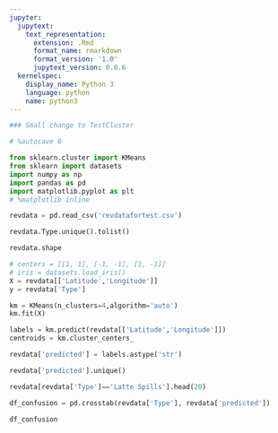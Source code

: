 ```yaml
---
jupyter:
  jupytext:
    text_representation:
      extension: .Rmd
      format_name: rmarkdown
      format_version: '1.0'
      jupytext_version: 0.8.6
  kernelspec:
    display_name: Python 3
    language: python
    name: python3
---
```


```python
### Small change to TestCluster
```

```python
# %autosave 0
```

```python
from sklearn.cluster import KMeans
from sklearn import datasets
import numpy as np
import pandas as pd
import matplotlib.pyplot as plt
# %matplotlib inline
```

```python
revdata = pd.read_csv('revdatafortest.csv')
```

```python
revdata.Type.unique().tolist()
```

```python
revdata.shape
```

```python
# centers = [[1, 1], [-1, -1], [1, -1]]
# iris = datasets.load_iris()
X = revdata[['Latitude','Longitude']]
y = revdata['Type']

km = KMeans(n_clusters=4,algorithm='auto')
km.fit(X)
```

```python
labels = km.predict(revdata[['Latitude','Longitude']])
centroids = km.cluster_centers_
```

```python
revdata['predicted'] = labels.astype('str')
```

```python
revdata['predicted'].unique()
```

```python
revdata[revdata['Type']=='Latte Spills'].head(20)
```

```python
df_confusion = pd.crosstab(revdata['Type'], revdata['predicted'])
```

```python
df_confusion
```

```python

```
